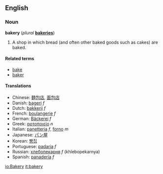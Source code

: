 ==English==
===Noun===
'''bakery''' (''plural'' '''[[bakeries]]''')

#A shop in which bread (and often other baked goods such as cakes) are baked.

====Related terms====
*[[bake]]
*[[baker]]

====Translations====
*Chinese: [[麵包店]], [[面包店]]
*Danish: [[bageri]] ''f''
*Dutch: [[bakkerij]] ''f''
*French: [[boulangerie]] ''f''
*German: [[Bäckerei]] ''f''
*Greek: [[αρτοποιείο]] ''n''
*Italian: [[panetteria]] ''f'', [[forno]] ''m''
*Japanese: [[パン屋]]
*Korean: [[빵집]]
*Portuguese: [[padaria]] ''f''
*Russian: [[хлебопекарня]] ''f'' (khlebopekarnya)
*Spanish: [[panadería]] ''f''

[[io:Bakery]]
[[it:bakery]]